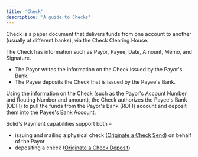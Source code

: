```yaml
---
title: 'Check'
description: 'A guide to Checks'
---
```

Check is a paper document that delivers funds from one account to another (usually at different banks), via the Check Clearing House. 

The Check has information such as Payor, Payee, Date, Amount, Memo, and Signature. 
- The Payor writes the information on the Check issued by the Payor's Bank.
- The Payee deposits the Check that is issued by the Payee's Bank.

Using the information on the Check (such as the Payor's Account Number and Routing Number and amount), the Check authorizes the Payee's Bank (ODFI) to pull the funds from the Payor's Bank (RDFI) account and deposit them into the Payee's Bank Account. 

Solid's Payment capabilities support both – 
- issuing and mailing a physical check ([Originate a Check Send](/v2/api-reference/transactions/originate-a-check-send)) on behalf of the Payor
- depositing a check ([Originate a Check Deposit](/v2/api-reference/transactions/originate-a-check-deposit))